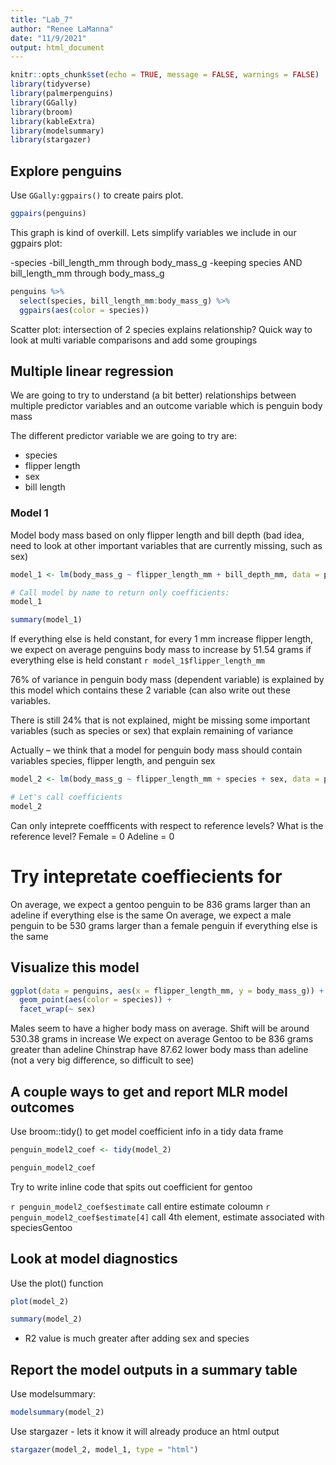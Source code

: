 ```yaml
---
title: "Lab_7"
author: "Renee LaManna"
date: "11/9/2021"
output: html_document
---
```


```r
knitr::opts_chunk$set(echo = TRUE, message = FALSE, warnings = FALSE)
library(tidyverse)
library(palmerpenguins)
library(GGally)
library(broom)
library(kableExtra)
library(modelsummary)
library(stargazer)
```

## Explore penguins

Use `GGally:ggpairs()` to create pairs plot. 

```r
ggpairs(penguins)
```

This graph is kind of overkill. Lets simplify variables we include in our ggpairs plot:

-species
-bill_length_mm through body_mass_g
-keeping species AND bill_length_mm through body_mass_g

```r
penguins %>% 
  select(species, bill_length_mm:body_mass_g) %>% 
  ggpairs(aes(color = species))
```
Scatter plot: intersection of 2 species explains relationship?
Quick way to look at multi variable comparisons and add some groupings


## Multiple linear regression 

We are going to try to understand (a bit better) relationships between multiple predictor variables and an outcome variable which is penguin body mass

The different predictor variable we are going to try are:

- species
- flipper length
- sex
- bill length

### Model 1

Model body mass based on only flipper length and bill depth (bad idea, need to look at other important variables that are currently missing, such as sex)

```r
model_1 <- lm(body_mass_g ~ flipper_length_mm + bill_depth_mm, data = penguins)

# Call model by name to return only coefficients:
model_1

summary(model_1)
```

If everything else is held constant, for every 1 mm increase flipper length, we expect on average penguins body mass to increase by 51.54 grams if everything else is held constant `r model_1$flipper_length_mm`

76% of variance in penguin body mass (dependent variable) is explained by this model which contains these 2 variable (can also write out these variables.

There is still 24% that is not explained, might be missing some important variables (such as species or sex) that explain remaining of variance


Actually -- we think that a model for penguin body mass should contain variables species, flipper length, and penguin sex

```r
model_2 <- lm(body_mass_g ~ flipper_length_mm + species + sex, data = penguins)

# Let's call coefficients 
model_2

```
Can only inteprete coeffficents with respect to reference levels? 
What is the reference level?
Female = 0
Adeline = 0

# Try intepretate coeffiecients for 

On average, we expect a gentoo penguin to be 836 grams larger than an adeline if everything else is the same
On average, we expect a male penguin to be 530 grams larger than a female penguin if everything else is the same


## Visualize this model

```r
ggplot(data = penguins, aes(x = flipper_length_mm, y = body_mass_g)) +
  geom_point(aes(color = species)) +
  facet_wrap(~ sex)
```
Males seem to have a higher body mass on average. Shift will be around 530.38 grams in increase
We expect on average Gentoo to be 836 grams greater than adeline 
Chinstrap have 87.62 lower body mass than adeline (not a very big difference, so difficult to see)

## A couple ways to get and report MLR model outcomes

Use broom::tidy() to get model coefficient info in a tidy data frame

```r
penguin_model2_coef <- tidy(model_2)

penguin_model2_coef
```

Try to write inline code that spits out coefficient for gentoo

`r penguin_model2_coef$estimate` call entire estimate coloumn
`r penguin_model2_coef$estimate[4]` call 4th element, estimate associated with speciesGentoo

## Look at model diagnostics

Use the plot() function

```r
plot(model_2)

summary(model_2)

```
- R2 value is much greater after adding sex and species


## Report the model outputs in a summary table

Use modelsummary:
```r
modelsummary(model_2)
```

Use stargazer - lets it know it will already produce an html output

```r
stargazer(model_2, model_1, type = "html")
```

